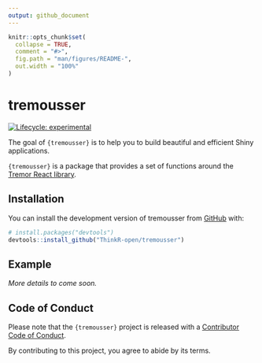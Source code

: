 ```yaml
---
output: github_document
---
```


<!-- README.md is generated from README.Rmd. Please edit that file -->

```r
knitr::opts_chunk$set(
  collapse = TRUE,
  comment = "#>",
  fig.path = "man/figures/README-",
  out.width = "100%"
)
```

# tremousser

<!-- badges: start -->
[![Lifecycle: experimental](https://img.shields.io/badge/lifecycle-experimental-orange.svg)](https://lifecycle.r-lib.org/articles/stages.html#experimental)
<!-- badges: end -->

The goal of `{tremousser}` is to help you to build beautiful and efficient Shiny applications.

`{tremousser}` is a package that provides a set of functions around the [Tremor React library](https://www.tremor.so/).

## Installation

You can install the development version of tremousser from [GitHub](https://github.com/) with:

``` r
# install.packages("devtools")
devtools::install_github("ThinkR-open/tremousser")
```

## Example

_More details to come soon._

## Code of Conduct
  
  Please note that the `{tremousser}` project is released with a [Contributor Code of Conduct](https://contributor-covenant.org/version/2/1/CODE_OF_CONDUCT.html). 

  By contributing to this project, you agree to abide by its terms.
  